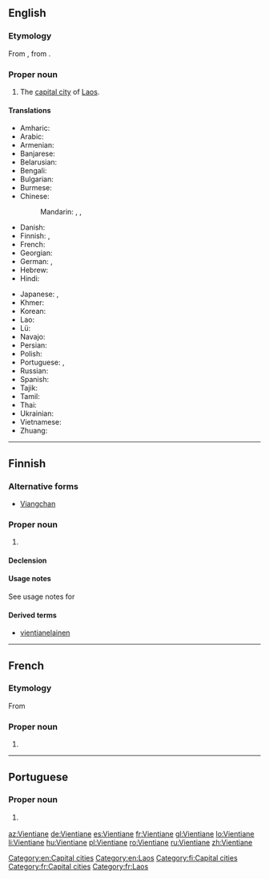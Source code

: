 ==English==
{{wikipedia}}

===Etymology===
From {{etyl|fr|en}} {{term|Vientiane|lang=fr}}, from {{etyl|lo|en}} {{term|ວຽງຈັນ|tr=wīangchan|lang=lo}}.

===Proper noun===
{{en-proper noun}}

# The [[capital city]] of [[Laos]].

====Translations====
{{trans-top|capital of Laos}}
* Amharic: {{t|am|ቭየንትዬን|sc=Ethi}}
* Arabic: {{t|ar|فِيَانْتِيَان|m|tr=fiyantiyān}}
* Armenian: {{t|hy|Վիենտյան}}
* Banjarese: {{t|bjn|Wiangcan}}
* Belarusian: {{t|be|Віенцья́н|m}}
* Bengali: {{t|bn|ভিয়েনতিয়েন|sc=Beng}}
* Bulgarian: {{t|bg|Виентя́н|m}}
* Burmese: {{t|my|ဗီယင်ကျန်း|sc=Mymr}}
* Chinese:
*: Mandarin: {{t|cmn|萬象|sc=Hani}}, {{t+|cmn|万象|tr=Wànxiàng|sc=Hani}}, {{qualifier|Taiwan}} {{t+|cmn|永珍|tr=Yǒngzhēn|sc=Hani}}
* Danish: {{t|da|Vientiane}}
* Finnish: {{t|fi|Vientiane}}, {{t|fi|Viangchan}}
* French: {{t+|fr|Vientiane}}
* Georgian: {{t|ka|ვიენტიანი|sc=Geor}}
* German: {{t+|de|Vientiane|n}}, {{t|de|Vieng Chan|n}}
* Hebrew: {{t|he|ויינטיאן}}
* Hindi: {{t|hi|विनतिएन|tr=vinti'ēn}}
{{trans-mid}}
* Japanese: {{t|ja|ビエンチャン|tr=Bienchan}}, {{t|ja|ヴィエンチャン|tr=Vienchan}}
* Khmer: {{t|km|វៀងច័ន្ទន៍|tr=wiang jan|sc=Khmr}}
* Korean: {{t+|ko|비엔티안|sc=Hang}}
* Lao: {{t|lo|ວຽງຈັນ|tr=wīangchan|sc=Laoo}}
* Lü: {{t|khb|ᦞᦵᧂᦈᦶᧃ|sc=Knda}}
* Navajo: {{t|nv|Biʼang Chang}}
* Persian: {{t|fa|وینتیان|tr=ventiân}}
* Polish: {{t+|pl|Wientian|m}}
* Portuguese: {{t|pt|Vienciana|f}} {{qualifier|Portugal}}, {{t|pt|Vientiane|f}} {{qualifier|Brazil}}
* Russian: {{t+|ru|Вьентья́н|m}}
* Spanish: {{t+|es|Vientián|m}}
* Tajik: {{t|tg|Вентян|sc=Cyrl}}
* Tamil: {{t|ta|வியஞ்சான்}}
* Thai: {{t+|th|เวียงจันทน์|tr=wiang jan}}
* Ukrainian: {{t|uk|В'єнтья́н|m}}
* Vietnamese: {{t|vi|Viêng Chăn}}
* Zhuang: {{t|za|Fanhyiengh}}
{{trans-bottom}}

[[Category:en:Capital cities]]
[[Category:en:Laos]]

----

==Finnish==

===Alternative forms===
* [[Viangchan]]

===Proper noun===
{{fi-noun|proper=true}}

# {{l|en|Vientiane}} {{gloss|capital of Laos}}

====Declension====
{{fi-decl-nalle|n=sg|Vientian|||a}}

====Usage notes====
See usage notes for {{term|Viangchan}}

====Derived terms====
* [[vientianelainen]]

[[Category:fi:Capital cities]]

----

==French==

===Etymology===
From {{etyl|lo|fr}} {{term|ວຽງຈັນ|tr=wīangchan|lang=lo}}

===Proper noun===
{{fr-proper noun}}

# {{l|en|Vientiane}}

[[Category:fr:Capital cities]]
[[Category:fr:Laos]]

----

==Portuguese==

===Proper noun===
{{pt-proper noun|f}}

# {{label|pt|Brazil}} {{alternative form of|Vienciana|lang=pt}}

[[az:Vientiane]]
[[de:Vientiane]]
[[es:Vientiane]]
[[fr:Vientiane]]
[[gl:Vientiane]]
[[lo:Vientiane]]
[[li:Vientiane]]
[[hu:Vientiane]]
[[pl:Vientiane]]
[[ro:Vientiane]]
[[ru:Vientiane]]
[[zh:Vientiane]]